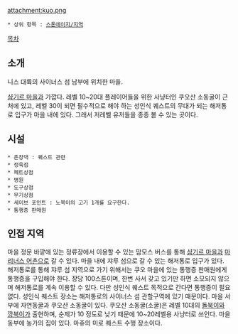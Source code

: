 attachment:kuo.png

 * 상위 항목 : [[스톤에이지/지역]]

[[목차]]
== 소개 ==
니스 대륙의 사이너스 섬 남부에 위치한 마을.

[[샴기르 마을]]과 가깝다. 레벨 10~20대 플레이어들을 위한 사냥터인 쿠오산 소동굴이 근처에 있고, 레벨 30이 되면 필수적으로 해야 하는 성인식 퀘스트의 무대가 되는 해저통로 입구가 마을 내에 있다. 그래서 저레벨 유저들을 종종 볼 수 있는 곳이다.

== 시설 ==
 * 촌장댁 : 퀘스트 관련
 * 정육점
 * 페트상점
 * 병원
 * 도구상점
 * 무기상점
 * 세이브 포인트 : 노북이의 고기 1개를 요구한다.
 * 통행증 판매원

== 인접 지역 ==
마을 정문 바깥에 있는 정류장에서 이용할 수 있는 맘모스 버스를 통해 [[샴기르 마을]]과 [[마리너스 어촌]]으로 갈 수 있다.
마을 내에 쟈루 섬으로 갈 수 있는 해저통로 입구가 있다. 해저통로를 통해 쟈루 섬 지역으로 가기 위해서는 쿠오 마을에 있는 통행증 판매원에게 통행증을 구입해야 한다. 장당 100스톤이며, 한번 사서 갖고 있기만 하면 소모되지 않으며 해저통로를 계속 이용할 수 있다. 다만 성인식 퀘스트 목적으로 간다면 통행증이 필요없다. 성인식 퀘스트 장소는 해저통로의 사이너스 섬 관할구역에 있기 때문이다.
마을 서부에 자연동굴과 쿠오산 소동굴이 있다. 쿠오산 소동굴(소굴)은 레벨 10대의 [[돌북이]]와 [[깡북이]]가 출현하며, 순제가 10 정도로 낮기 때문에 10~20레벨용 사냥터로 쓰인다.
마을 동부에 농가의 집이 있다. 마쥬의 미로 퀘스트 수행 장소이다.
